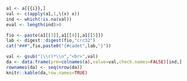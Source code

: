 ```r
a1 <- a[{{i}},]
val <- c(apply(a1,1,\(x) x))
ind <- which(!is.na(val))
eval <- length(ind)>0
```

```r
fio <- paste(a1[[3]],a1[[4]],a1[[5]])
lab <- digest::digest(fio,"crc32")
cat("###",fio,paste0("{#cadet",lab,"}"))
```

```r
val <- gsub("(\\r)*\\n","<br>",val)
da <- data.frame(prm=colnames(a),value=val,check.names=FALSE)[ind,]
rownames(da) <- seq(nrow(da))
knitr::kable(da,row.names=TRUE)
```

